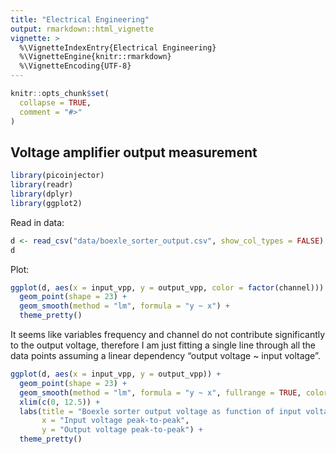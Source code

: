 ```yaml
---
title: "Electrical Engineering"
output: rmarkdown::html_vignette
vignette: >
  %\VignetteIndexEntry{Electrical Engineering}
  %\VignetteEngine{knitr::rmarkdown}
  %\VignetteEncoding{UTF-8}
---
```


```r
knitr::opts_chunk$set(
  collapse = TRUE,
  comment = "#>"
)
```


## Voltage amplifier output measurement


```r
library(picoinjector)
library(readr)
library(dplyr)
library(ggplot2)
```


Read in data:

```r
d <- read_csv("data/boexle_sorter_output.csv", show_col_types = FALSE)
d
```



Plot:

```r
ggplot(d, aes(x = input_vpp, y = output_vpp, color = factor(channel))) + 
  geom_point(shape = 23) + 
  geom_smooth(method = "lm", formula = "y ~ x") + 
  theme_pretty()
```


It seems like variables frequency and channel do not contribute significantly to the output voltage, therefore I am just fitting a single line through all the data points assuming a linear dependency "output voltage ~ input voltage".


```r
ggplot(d, aes(x = input_vpp, y = output_vpp)) + 
  geom_point(shape = 23) + 
  geom_smooth(method = "lm", formula = "y ~ x", fullrange = TRUE, color = "black", size = 1) + 
  xlim(c(0, 12.5)) + 
  labs(title = "Boexle sorter output voltage as function of input voltage",
       x = "Input voltage peak-to-peak",
       y = "Output voltage peak-to-peak") + 
  theme_pretty()
```



